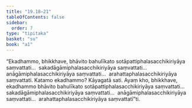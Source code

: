 ```yaml
---
title: "19.18–21"
tableOfContents: false
sidebar:
  order: 7
type: "tipitaka"
basket: "su"
book: "a1"
---
```



<DynamicBreadcrumb />

<Division number="580–583" book="a1" bookNo="15">

<Paragraph number="466" book="a1">
“Ekadhammo, bhikkhave, bhāvito bahulīkato sotāpattiphalasacchikiriyāya saṃvattati…  sakadāgāmiphalasacchikiriyāya saṃvattati…  anāgāmiphalasacchikiriyāya saṃvattati…  arahattaphalasacchikiriyāya saṃvattati. Katamo ekadhammo? Kāyagatā sati. Ayaṃ kho, bhikkhave, ekadhammo bhāvito bahulīkato sotāpattiphalasacchikiriyāya saṃvattati…  sakadāgāmiphalasacchikiriyāya saṃvattati…  anāgāmiphalasacchikiriyāya saṃvattati…  arahattaphalasacchikiriyāya saṃvattatī”ti.
</Paragraph>
</Division>